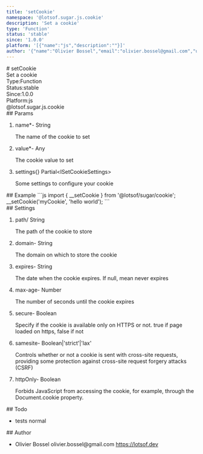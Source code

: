 ```yaml
---
title: 'setCookie'
namespace: '@lotsof.sugar.js.cookie'
description: 'Set a cookie'
type: 'Function'
status: 'stable'
since: '1.0.0'
platform: '[{"name":"js","description":""}]'
author: '{"name":"Olivier Bossel","email":"olivier.bossel@gmail.com","url":"https://lotsof.dev"}'
---
```

<div class="docmap-mdx">
# setCookie
<div class="_description typo-lead typo-format">
Set a cookie
</div>
<div class="_metas">
<div class="_type"><span class="_type-label">Type:</span><span class="_type-value">Function</span></div>
<div class="_status"><span class="_status-label">Status:</span><span class="_status-value -stable">stable</span></div>
<div class="_since"><span class="_since-label">Since:</span><span class="_since-value">1.0.0</span></div>
<div class="_platform"><span class="_platform-label">Platform:</span><span class="_platform-value -js">js</span></div>
</div>
<div class="_namespace">@lotsof.sugar.js.cookie</div>
<div class="_params">
## Params
<ol class="_list">
<li class="_item">
<span class="_name">name<span class="_required">*</span></span><span class="_default">-</span> <span class="_type">String</span>
<p class="_description">The name of the cookie to set</p>
</li>
<li class="_item">
<span class="_name">value<span class="_required">*</span></span><span class="_default">-</span> <span class="_type">Any</span>
<p class="_description">The cookie value to set</p>
</li>
<li class="_item">
<span class="_name">settings</span><span class="_default">&lcub;&rcub;</span> <span class="_type">Partial&lt;ISetCookieSettings&gt;</span>
<p class="_description">Some settings to configure your cookie</p>
</li>
</ol>
</div>
<div class="_examples">
## Example
```js
import { __setCookie } from '@lotsof/sugar/cookie';
__setCookie('myCookie', 'hello world');
```
</div>
<div class="_settings">
## Settings
<ol class="_list">
<li class="_item">
<span class="_name">path</span><span class="_default">&sol;</span> <span class="_type">String</span>
<p class="_description">The path of the cookie to store</p>
</li>
<li class="_item">
<span class="_name">domain</span><span class="_default">-</span> <span class="_type">String</span>
<p class="_description">The domain on which to store the cookie</p>
</li>
<li class="_item">
<span class="_name">expires</span><span class="_default">-</span> <span class="_type">String</span>
<p class="_description">The date when the cookie expires. If null, mean never expires</p>
</li>
<li class="_item">
<span class="_name">max-age</span><span class="_default">-</span> <span class="_type">Number</span>
<p class="_description">The number of seconds until the cookie expires</p>
</li>
<li class="_item">
<span class="_name">secure</span><span class="_default">-</span> <span class="_type">Boolean</span>
<p class="_description">Specify if the cookie is available only on HTTPS or not. true if page loaded on https, false if not</p>
</li>
<li class="_item">
<span class="_name">samesite</span><span class="_default">-</span> <span class="_type">Boolean&vert;&apos;strict&apos;&vert;&apos;lax&apos;</span>
<p class="_description">Controls whether or not a cookie is sent with cross-site requests, providing some protection against cross-site request forgery attacks (CSRF)</p>
</li>
<li class="_item">
<span class="_name">httpOnly</span><span class="_default">-</span> <span class="_type">Boolean</span>
<p class="_description">Forbids JavaScript from accessing the cookie, for example, through the Document.cookie property.</p>
</li>
</ol>
</div>
<div class="_todo">
## Todo
<ul class="_list">
<li class="_item">
<span class="_description">tests</span>
<span class="_priority -normal">normal</span>
</li>
</ul>
</div>
<div class="_author">
## Author
<ul class="_list">
<li class="_item">
<span class="_name">Olivier Bossel</span>
<span class="_email">olivier.bossel@gmail.com</span>
<a href="https://lotsof.dev" target="_blank" class="_url">https://lotsof.dev</a>
</li>
</ul>
</div>
</div>